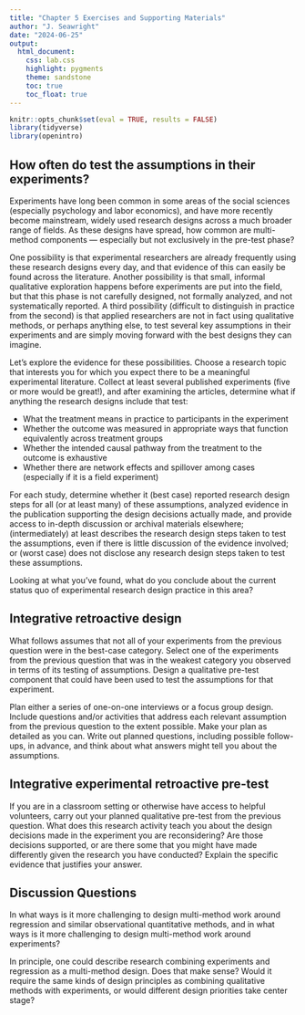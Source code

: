 ```yaml
---
title: "Chapter 5 Exercises and Supporting Materials"
author: "J. Seawright"
date: "2024-06-25"
output:
  html_document:
    css: lab.css
    highlight: pygments
    theme: sandstone
    toc: true
    toc_float: true
---
```


```r
knitr::opts_chunk$set(eval = TRUE, results = FALSE)
library(tidyverse)
library(openintro)
```

## How often do test the assumptions in their experiments?

Experiments have long been common in some areas of the social sciences (especially psychology and labor economics), and have more recently become mainstream, widely used research designs across a much broader range of fields. As these designs have spread, how common are multi-method components --- especially but not exclusively in the pre-test phase? 

One possibility is that experimental researchers are already frequently using these research designs every day, and that evidence of this can easily be found across the literature. Another possibility is that small, informal qualitative exploration happens before experiments are put into the field, but that this phase is not carefully designed, not formally analyzed, and not systematically reported. A third possibility (difficult to distinguish in practice from the second) is that applied researchers are not in fact using qualitative methods, or perhaps anything else, to test several key assumptions in their experiments and are simply moving forward with the best designs they can imagine.

Let's explore the evidence for these possibilities. Choose a research topic that interests you for which you expect there to be a meaningful experimental literature. Collect at least several published experiments (five or more would be great!), and after examining the articles, determine what if anything the research designs include that test:

* What the treatment means in practice to participants in the experiment
* Whether the outcome was measured in appropriate ways that function equivalently across treatment groups
* Whether the intended causal pathway from the treatment to the outcome is exhaustive
* Whether there are network effects and spillover among cases (especially if it is a field experiment)

For each study, determine whether it (best case) reported research design steps for all (or at least many) of these assumptions, analyzed evidence in the publication supporting the design decisions actually made, and provide access to in-depth discussion or archival materials elsewhere; (intermediately) at least describes the research design steps taken to test the assumptions, even if there is little discussion of the evidence involved; or (worst case) does not disclose any research design steps taken to test these assumptions.

Looking at what you've found, what do you conclude about the current status quo of experimental research design practice in this area?

## Integrative retroactive design
	
What follows assumes that not all of your experiments from the previous question were in the best-case category. Select one of the experiments from the previous question that was in the weakest category you observed in terms of its testing of assumptions. Design a qualitative pre-test component that could have been used to test the assumptions for that experiment.

Plan either a series of one-on-one interviews or a focus group design. Include questions and/or activities that address each relevant assumption from the previous question to the extent possible. Make your plan as detailed as you can. Write out planned questions, including possible follow-ups, in advance, and think about what answers might tell you about the assumptions.

## Integrative experimental retroactive pre-test

If you are in a classroom setting or otherwise have access to helpful volunteers, carry out your planned qualitative pre-test from the previous question. What does this research activity teach you about the design decisions made in the experiment you are reconsidering? Are those decisions supported, or are there some that you might have made differently given the research you have conducted? Explain the specific evidence that justifies your answer.

## Discussion Questions

In what ways is it more challenging to design multi-method work around regression and similar observational quantitative methods, and in what ways is it more challenging to design multi-method work around experiments?

In principle, one could describe research combining experiments and regression as a multi-method design. Does that make sense? Would it require the same kinds of design principles as combining qualitative methods with experiments, or would different design priorities take center stage?